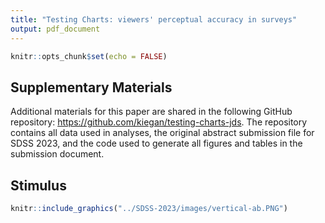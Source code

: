 ```yaml
---
title: "Testing Charts: viewers' perceptual accuracy in surveys"
output: pdf_document
---
```


```r
knitr::opts_chunk$set(echo = FALSE)
```

## Supplementary Materials

Additional materials for this paper are shared in the following GitHub repository: [https://github.com/kiegan/testing-charts-jds](https://github.com/kiegan/testing-charts-jds). The repository contains all data used in analyses, the original abstract submission file for SDSS 2023, and the code used to generate all figures and tables in the submission document. 

## Stimulus

```r
knitr::include_graphics("../SDSS-2023/images/vertical-ab.PNG")
```